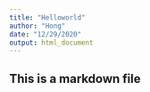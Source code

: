 ```yaml
---
title: "Helloworld"
author: "Hong"
date: "12/29/2020"
output: html_document
---
```


## This is a markdown file